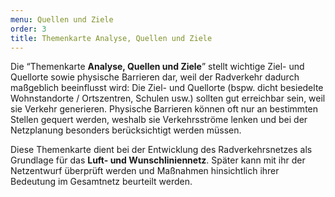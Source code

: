 ```yaml
---
menu: Quellen und Ziele
order: 3
title: Themenkarte Analyse, Quellen und Ziele
---
```


Die “Themenkarte **Analyse, Quellen und Ziele**” stellt wichtige Ziel- und Quellorte sowie physische Barrieren dar, weil der Radverkehr dadurch maßgeblich beeinflusst wird: Die Ziel- und Quellorte (bspw. dicht besiedelte Wohnstandorte / Ortszentren, Schulen usw.) sollten gut erreichbar sein, weil sie Verkehr generieren. Physische Barrieren können oft nur an bestimmten Stellen gequert werden, weshalb sie Verkehrsströme lenken und bei der Netzplanung besonders berücksichtigt werden müssen.

Diese Themenkarte dient bei der Entwicklung des Radverkehrsnetzes als Grundlage für das **Luft- und Wunschliniennetz**. Später kann mit ihr der Netzentwurf überprüft werden und Maßnahmen hinsichtlich ihrer Bedeutung im Gesamtnetz beurteilt werden.
